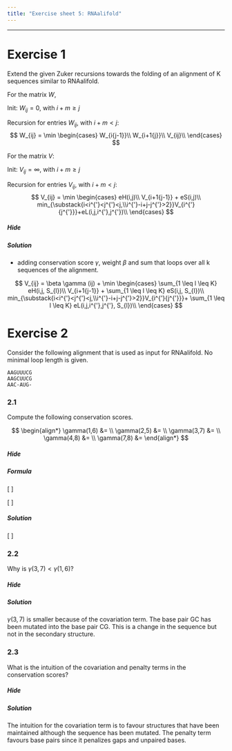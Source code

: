 ```yaml
---
title: "Exercise sheet 5: RNAalifold"
---
```



---------------------------------

# Exercise 1

<!--- --------------------------------- -->

::: {.question data-latex=""}

Extend the given Zuker recursions towards the folding of an alignment of K sequences similar to RNAalifold.

For the matrix $W$,

Init: $W_{ij} = 0$, with $i+m\geq j$

Recursion for entries $W_{ij}$, with $i+m < j$:
$$
  W_{ij} = \min
  \begin{cases}
    W_{i{j-1}}\\
    W_{i+1{j}}\\
    V_{ij}\\
  \end{cases}
$$

For the matrix $V$:

Init: $V_{ij} = \infty$, with $i+m\geq j$

Recursion for entries $V_{ij}$, with $i+m < j$:
$$
  V_{ij} = \min
  \begin{cases}
    eH(i,j)\\
    V_{i+1{j-1}} + eS(i,j)\\
    min_{\substack{i<i^{'}<j^{'}<j,\\i^{'}-i+j-j^{'}>2}}V_{i^{'}{j^{'}}}+eL(i,j,i^{'},j^{'})\\
  \end{cases}
$$

:::

#### {.tabset}

##### Hide

##### Solution

::: {.answer data-latex=""}

- adding conservation score $\gamma$, weight $\beta$ and sum that loops over all k sequences of the alignment.

$$
   V_{ij} = \beta \gamma (ij) + \min
   \begin{cases}
     \sum_{1 \leq l \leq K} eH(i,j, S_{l})\\
     V_{i+1{j-1}} + \sum_{1 \leq l \leq K} eS(i,j, S_{l})\\
     min_{\substack{i<i^{'}<j^{'}<j,\\i^{'}-i+j-j^{'}>2}}V_{i^{'}{j^{'}}}+ \sum_{1 \leq l \leq K} eL(i,j,i^{'},j^{'}, S_{l})\\
   \end{cases}
$$

:::

#### {-}

<!--- --------------------------------- -->

# Exercise 2

<!--- --------------------------------- -->

Consider the following alignment that is used as input for RNAalifold. No minimal loop length is given.

```
AAGUUUCG
AAGCUUCG
AAC-AUG-
```

<!--- --------------------------------- -->

### 2.1

::: {.question data-latex=""}

Compute the following conservation scores.

$$
\begin{align*}
  \gamma(1,6) &= \\
  \gamma(2,5) &= \\
  \gamma(3,7) &= \\
  \gamma(4,8) &= \\
  \gamma(7,8) &=
\end{align*}
$$

:::

#### {.tabset}

##### Hide

##### Formula

::: {.answer data-latex=""}
\[
\begin{align*}
h(x,y)= 
  \begin{cases}
   1 & x \neq y\\ \\
   0 & x=y\\
  \end{cases}
\end{align*}
\]

\[
\begin{align*}
\gamma(i,j)= & \;-\hspace{-6pt}\sum_{1\leq\ell<\ell'\leq K}
    \begin{cases}
      h(a_{\ell i},a_{\ell' i}) + h(a_{\ell j},a_{\ell' j}) & \text{$a_{\ell i} - a_{\ell j}$, $a_{\ell' i} - a_{\ell' j}$ compl.}\\
      0 & \text{otherwise},
    \end{cases}\\
    & + \delta \sum_{1\leq\ell\leq K}
    \begin{cases}
      0 & \text{$a_{\ell i} - a_{\ell j}$ complementary}\\
      0.25 & \text{$a_{\ell i}, a_{\ell j}$ are both gaps}\\ \\
      1 & \text{otherwise},
    \end{cases}
\end{align*}
\]
:::

##### Solution

::: {.answer data-latex=""}

\[
\begin{align*}
  \gamma(1,6)&= -[0+0+0] + \delta(0+0+0) = 0\\
  \gamma(2,5)&= -[0+0+0] + \delta(0+0+1) = \delta\\
  \gamma(3,7)&= -[0+2+2] + \delta(0+0+0) = -4\\
  \gamma(4,8)&= -[1+0+0] + \delta(0+0+0.25) = -1+0.25\delta\\
  \gamma(7,8)&= -[0+0+0] + \delta(0+0+1) = \delta
\end{align*}
\]

:::

#### {-}

<!--- --------------------------------- -->

### 2.2

::: {.question data-latex=""}

Why is $\gamma(3,7) < \gamma(1,6)$?

:::

#### {.tabset}

##### Hide

##### Solution

::: {.answer data-latex=""}

$\gamma(3,7)$ is smaller because of the covariation term. The base pair GC has been mutated into the base pair CG. This is a change in the sequence but not in the secondary structure.

:::

#### {-}

<!--- --------------------------------- -->

### 2.3

::: {.question data-latex=""}

What is the intuition of the covariation and penalty terms in the conservation scores?

:::

#### {.tabset}

##### Hide

##### Solution

::: {.answer data-latex=""}

The intuition for the covariation term is to favour structures that have been maintained although the sequence has been mutated. The penalty term favours base pairs since it penalizes gaps and unpaired bases.

:::

#### {-}

<!--- --------------------------------- -->
